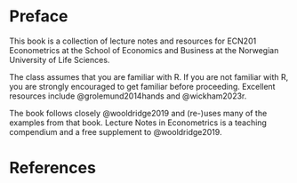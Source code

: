 # Preface {.unnumbered}

This book is a collection of lecture notes and resources for ECN201 Econometrics at the School of Economics and Business at the Norwegian University of Life Sciences.

The class assumes that you are familiar with R. If you are not familiar with R, you are strongly encouraged to get familiar before proceeding. Excellent resources include @grolemund2014hands and @wickham2023r.

The book follows closely @wooldridge2019 and (re-)uses many of the examples from that book. Lecture Notes in Econometrics is a teaching compendium and a free supplement to @wooldridge2019.

# References {.unnumbered}